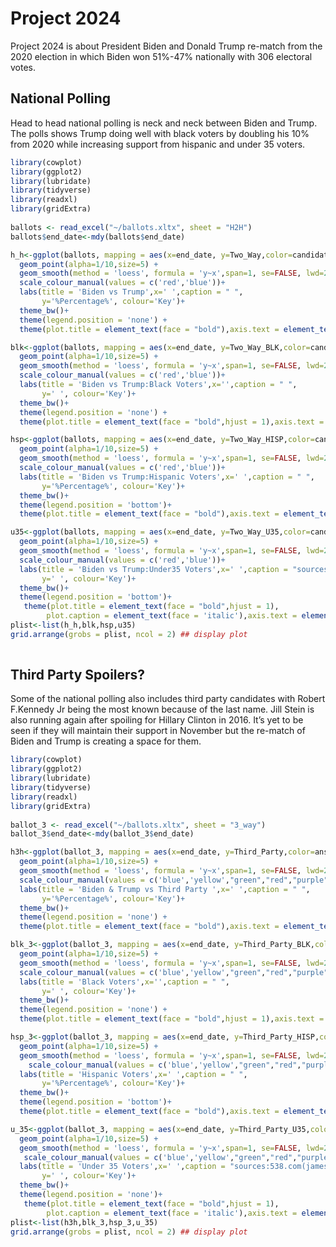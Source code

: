 # Project 2024
<p>
 Project 2024 is about President Biden and Donald Trump re-match from the 2020 election in which Biden won 51%-47% nationally with 306 electoral votes.
</p>

## National Polling
<p>
Head to head national polling is neck and neck between Biden and Trump. The polls shows Trump doing well with black voters by doubling his 10% from 2020 while increasing support from hispanic and under 35 voters.  
</p>
```r

library(cowplot)
library(ggplot2)
library(lubridate)
library(tidyverse) 
library(readxl) 
library(gridExtra)
 
ballots <- read_excel("~/ballots.xltx", sheet = "H2H")  
ballots$end_date<-mdy(ballots$end_date) 

h_h<-ggplot(ballots, mapping = aes(x=end_date, y=Two_Way,color=candidate_name))+
  geom_point(alpha=1/10,size=5) +
  geom_smooth(method = 'loess', formula = 'y~x',span=1, se=FALSE, lwd=2) +
  scale_colour_manual(values = c('red','blue'))+
  labs(title = 'Biden vs Trump',x=' ',caption = " ",
       y='%Percentage%', colour='Key')+
  theme_bw()+
  theme(legend.position = 'none') +
  theme(plot.title = element_text(face = "bold"),axis.text = element_text(face = "bold")) 

blk<-ggplot(ballots, mapping = aes(x=end_date, y=Two_Way_BLK,color=candidate_name))+
  geom_point(alpha=1/10,size=5) +
  geom_smooth(method = 'loess', formula = 'y~x',span=1, se=FALSE, lwd=2) +
  scale_colour_manual(values = c('red','blue'))+
  labs(title = 'Biden vs Trump:Black Voters',x='',caption = " ",
       y=' ', colour='Key')+
  theme_bw()+
  theme(legend.position = 'none') +
  theme(plot.title = element_text(face = "bold",hjust = 1),axis.text = element_text(face = "bold"))

hsp<-ggplot(ballots, mapping = aes(x=end_date, y=Two_Way_HISP,color=candidate_name))+
  geom_point(alpha=1/10,size=5) +
  geom_smooth(method = 'loess', formula = 'y~x',span=1, se=FALSE, lwd=2) +
  scale_colour_manual(values = c('red','blue'))+
  labs(title = 'Biden vs Trump:Hispanic Voters',x=' ',caption = " ",
       y='%Percentage%', colour='Key')+
  theme_bw()+
  theme(legend.position = 'bottom')+
  theme(plot.title = element_text(face = "bold"),axis.text = element_text(face = "bold"))

u35<-ggplot(ballots, mapping = aes(x=end_date, y=Two_Way_U35,color=candidate_name))+
  geom_point(alpha=1/10,size=5) +
  geom_smooth(method = 'loess', formula = 'y~x',span=1, se=FALSE, lwd=2) +
  scale_colour_manual(values = c('red','blue'))+
  labs(title = 'Biden vs Trump:Under35 Voters',x=' ',caption = "sources:538.com(jamesstats.github.io/blog)",
       y=' ', colour='Key')+
  theme_bw()+
  theme(legend.position = 'bottom')+
   theme(plot.title = element_text(face = "bold",hjust = 1),
        plot.caption = element_text(face = 'italic'),axis.text = element_text(face = 'bold')) 
plist<-list(h_h,blk,hsp,u35) 
grid.arrange(grobs = plist, ncol = 2) ## display plot  
 
```

## Third Party Spoilers?
<p>
Some of the national polling also includes third party candidates with Robert F.Kennedy Jr being the most known because of the last name. Jill Stein is also running again after spoiling for Hillary Clinton in 2016. It's yet to be seen if they will maintain their support in November but the re-match of Biden and Trump is creating a space for them.
</p>
 
```r

library(cowplot)
library(ggplot2)
library(lubridate)
library(tidyverse) 
library(readxl) 
library(gridExtra)
 
ballot_3 <- read_excel("~/ballots.xltx", sheet = "3_way")   
ballot_3$end_date<-mdy(ballot_3$end_date) 

h3h<-ggplot(ballot_3, mapping = aes(x=end_date, y=Third_Party,color=answer))+
  geom_point(alpha=1/10,size=5) +
  geom_smooth(method = 'loess', formula = 'y~x',span=1, se=FALSE, lwd=2) +
  scale_colour_manual(values = c('blue','yellow',"green","red","purple"))+
  labs(title = 'Biden & Trump vs Third Party ',x=' ',caption = " ",
       y='%Percentage%', colour='Key')+
  theme_bw()+
  theme(legend.position = 'none') +
  theme(plot.title = element_text(face = "bold"),axis.text = element_text(face = "bold")) 

blk_3<-ggplot(ballot_3, mapping = aes(x=end_date, y=Third_Party_BLK,color=answer))+
  geom_point(alpha=1/10,size=5) +
  geom_smooth(method = 'loess', formula = 'y~x',span=1, se=FALSE, lwd=2) +
  scale_colour_manual(values = c('blue','yellow',"green","red","purple"))+
  labs(title = 'Black Voters',x='',caption = " ",
       y=' ', colour='Key')+
  theme_bw()+
  theme(legend.position = 'none') +
  theme(plot.title = element_text(face = "bold",hjust = 1),axis.text = element_text(face = "bold"))

hsp_3<-ggplot(ballot_3, mapping = aes(x=end_date, y=Third_Party_HISP,color=answer))+
  geom_point(alpha=1/10,size=5) +
  geom_smooth(method = 'loess', formula = 'y~x',span=1, se=FALSE, lwd=2) +
    scale_colour_manual(values = c('blue','yellow',"green","red","purple"))+
  labs(title = 'Hispanic Voters',x=' ',caption = " ",
       y='%Percentage%', colour='Key')+
  theme_bw()+
  theme(legend.position = 'bottom')+
  theme(plot.title = element_text(face = "bold"),axis.text = element_text(face = "bold"))

u_35<-ggplot(ballot_3, mapping = aes(x=end_date, y=Third_Party_U35,color=answer))+
  geom_point(alpha=1/10,size=5) +
  geom_smooth(method = 'loess', formula = 'y~x',span=1, se=FALSE, lwd=2) +
   scale_colour_manual(values = c('blue','yellow',"green","red","purple"))+
  labs(title = 'Under 35 Voters',x=' ',caption = "sources:538.com(jamesstats.github.io/blog)",
       y=' ', colour='Key')+
  theme_bw()+
  theme(legend.position = 'none')+
   theme(plot.title = element_text(face = "bold",hjust = 1),
        plot.caption = element_text(face = 'italic'),axis.text = element_text(face = 'bold')) 
plist<-list(h3h,blk_3,hsp_3,u_35) 
grid.arrange(grobs = plist, ncol = 2) ## display plot  
 
```







